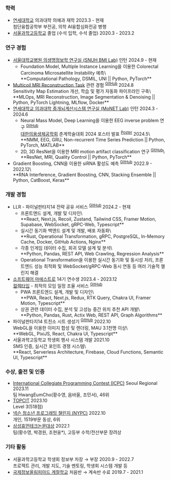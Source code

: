 ### 학력

* [연세대학교](https://yonsei.ac.kr) 의과대학 의예과 재학
  <span className="text-muted-foreground float-end">2023.3 - 현재</span>\
  첨단융합공학부 부전공, 의학 AI융합심화전공 병행
* [서울과학고등학교](https://sshs.sen.hs.kr) 졸업 (수석 입학, 수석 졸업)
  <span className="text-muted-foreground float-end">2020.3 - 2023.2</span>


### 연구 경험

* [서울대학교병원 의생명정보학 연구실 (SNUH BMI Lab)](https://sites.google.com/view/snuh-bmi-lab) 인턴
  <span className="text-muted-foreground float-end">2024.9 - 현재</span>
  * Foundation Model, Multiple Instance Learning을 이용한 Colorectal Carcinoma Microsatellite Instability 예측\
    <div className="text-[75%]">**Computational Pathology, DSMIL, UNI || Python, PyTorch**</div>
* [Multicoil MRI Reconstruction Task](https://fastmri.med.nyu.edu) 관련 경험 <sup>[GitHub](https://github.com/slowGPU/burning_gpu)</sup>
  <span className="text-muted-foreground float-end">2024.8</span>\
  Sensitivity Map Estimation 개선, 학습 및 평가 자동화 파이프라인 구축\
  <div className="text-[75%]">**MLOps, MRI Reconstruction, Image Segmentation & Denoising || Python, PyTorch Lightning, MLflow, Docker**</div>
* [연세대학교 의과대학 중개뇌계산시스템 연구실 (MoNET Lab)](http://neuroimage.yonsei.ac.kr) 인턴
  <span className="text-muted-foreground float-end">2024.3 - 2024.6</span>
  * Neural Mass Model, Deep Learning을 이용한 EEG inverse problem 연구 <sup>[GitHub](https://github.com/hareeen/LightBunny)</sup>\
    [대한의용생체공학회](https://kosombe.or.kr) 춘계학술대회 2024 포스터 발표 <sup>[Poster](https://meadow.hareen.io/public/KOSOMBE_2024Spring_Poster.pdf)</sup>
    <span className="text-muted-foreground float-end">2024.5</span>\
    <div className="text-[75%]">**NMM, EEG, GRU, Non-recurrent Time Series Prediction || Python, PyTorch, MATLAB**</div>
  * 2D, 3D ResNet을 이용한 MRI motion artifact classification 연구 <sup>[GitHub](https://github.com/hareeen/MRART-Classification)</sup>\
    <div className="text-[75%]">**ResNet, MRI, Quality Control || Python, PyTorch**</div>
* Gradient Boosting, CNN을 이용한 siRNA 활성도 예측 <sup>[GitHub](https://github.com/hareeen/sirna-prediction)</sup>
  <span className="text-muted-foreground float-end">2022.9 - 2022.12</span>\
  <div className="text-[75%]">**RNA Interference, Gradient Boosting, CNN, Stacking Ensemble || Python, CatBoost, Keras**</div>


### 개발 경험

* LLR - 파이널판타지14 전략 공유 서비스 <sup>[GitHub](https://github.com/CarrotNibbles)</sup>
  <span className="text-muted-foreground float-end">2024.2 - 현재</span>
  * 프론트엔드 설계, 개발 및 디자인\
    <div className="text-[75%]">**React, Next.js, Recoil, Zustand, Tailwind CSS, Framer Motion, Supabase, WebSocket, gRPC-Web, Typescript**</div>
  * 실시간 동기화 백엔드 설계 및 개발, 배포 자동화\
    <div className="text-[75%]">**Rust, Operational Transformation, gRPC, PostgreSQL, In-Memory Cache, Docker, GitHub Actions, Nginx**</div>
  * 각종 인게임 데이터 수집, 회귀 모델 설계 및 분석\
    <div className="text-[75%]">**Python, Pandas, REST API, Web Crawling, Regression Analysis**</div>
  * Operational Transformation을 이용한 실시간 동기화 및 동시성 처리,
    프론트엔드 성능 최적화 및 WebSocket/gRPC-Web 동시 연동 등 여러 기술적 챌린지 해결
* [소프트웨어 마에스트로](https://swmaestro.org/sw/main/main.do) 14기 연수생 <span className="text-muted-foreground float-end">2023.4 - 2023.12</span>\
  [컬렉타임](https://collecti.me) - 최적의 모임 일정 조율 서비스 <sup>[GitHub](https://github.com/swm-collectime)</sup>
  * PWA 프론트엔드 설계, 개발 및 디자인\
    <div className="text-[75%]">**PWA, React, Next.js, Redux, RTK Query, Chakra UI, Framer Motion, Typescript**</div>
  * 상권 관련 데이터 수집, 분석 및 고성능 중간 위치 추천 API 개발\
    <div className="text-[75%]">**Python, Pandas, Rust, Actix Web, REST API, Graph Algorithms**</div>
* 파이널판타지14 트친소 시트 생성기 <sup>[GitHub](https://github.com/hareeen/fftch)</sup>
  <span className="text-muted-foreground float-end">2022.10</span>\
  WebGL을 이용한 이미지 합성 및 렌더링, MAU 3.1천명 이상\
  <div className="text-[75%]">**WebGL, PixiJS, React, Chakra UI, Typescript**</div>
* 서울과학고등학교 학생회 행사 시스템 개발
  <span className="text-muted-foreground float-end">2021.10</span>\
  SMS 인증, 실시간 포인트 경쟁 시스템\
  <div className="text-[75%]">**React, Serverless Architecture, Firebase, Cloud Functions, Semantic UI, Typescript**</div>


### 수상, 출전 및 인증

* [International Collegiate Programming Contest (ICPC)](https://icpckorea.org/) Seoul Regional
  <span className="text-muted-foreground float-end">2023.11</span>\
  팀 HwangEumCho(황수영, 음바울, 조민서), 46위
* [TOPCIT](https://www.topcit.or.kr/)
  <span className="text-muted-foreground float-end">2023.10</span>\
  Level 3(518점)
* [넥슨 청소년 프로그래밍 챌린지 (NYPC)](https://nypc.co.kr)
  <span className="text-muted-foreground float-end">2022.10</span>\
  개인, 1519부문 동상, 6위
* [삼성휴먼테크논문대상](https://humantech.samsung.com)
  <span className="text-muted-foreground float-end">2022.1</span>\
  팀(황수영, 박경원, 조현웅*), 고등부 수학/전산부문 장려상


### 기타 활동

* 서울과학고등학교 학생회 정보부 차장 → 부장
  <span className="text-muted-foreground float-end">2020.9 - 2022.7</span>\
  프로젝트 관리, 개발 지도, 기술 멘토링, 학생회 시스템 개발 등
* [국제정보올림피아드 계절학교](https://www.ioikorea.kr/) 처음반 → 계속반 수료
  <span className="text-muted-foreground float-end">2019.7 - 2021.1</span>

